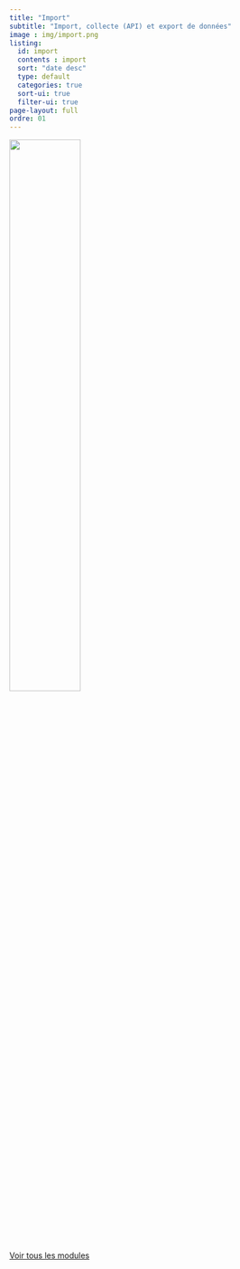 ```yaml
---
title: "Import"
subtitle: "Import, collecte (API) et export de données"
image : img/import.png
listing: 
  id: import
  contents : import
  sort: "date desc"
  type: default
  categories: true
  sort-ui: true
  filter-ui: true
page-layout: full
ordre: 01
---
```


::: column-margin
![](img/import.png){width="50%"}
:::

::: {#import}
:::


[Voir tous les modules](/modules.qmd)
